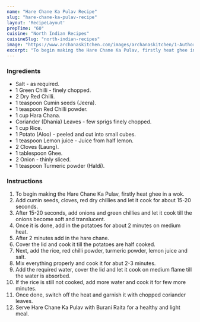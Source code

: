 ---
name: "Hare Chane Ka Pulav Recipe"
slug: "hare-chane-ka-pulav-recipe"
layout: 'RecipeLayout'
prepTime: "60"
cuisine: "North Indian Recipes"
cuisineSlug: "north-indian-recipes"
image: "https://www.archanaskitchen.com/images/archanaskitchen/1-Author/pooja/hare_chae_ka_pulav_1600.jpg"
excerpt: "To begin making the Hare Chane Ka Pulav, firstly heat ghee in a wok"
---

### Ingredients

- Salt - as required.
- 1 Green Chilli - finely chopped.
- 2 Dry Red Chilli.
- 1 teaspoon Cumin seeds (Jeera).
- 1 teaspoon Red Chilli powder.
- 1 cup Hara Chana.
- Coriander (Dhania) Leaves - few sprigs finely chopped.
- 1 cup Rice.
- 1 Potato (Aloo) - peeled and cut into small cubes.
- 1 teaspoon Lemon juice - Juice from half lemon.
- 2 Cloves (Laung).
- 1 tablespoon Ghee.
- 2 Onion - thinly sliced.
- 1 teaspoon Turmeric powder (Haldi).

### Instructions

1. To begin making the Hare Chane Ka Pulav, firstly heat ghee in a wok.
1. Add cumin seeds, cloves, red dry chillies and let it cook for about 15-20 seconds.
1. After 15-20 seconds, add onions and green chillies and let it cook till the onions become soft and translucent.
1. Once it is done, add in the potatoes for about 2 minutes on medium heat.
1. After 2 minutes add in the hare chane.
1. Cover the lid and cook it till the potatoes are half cooked.
1. Next, add the rice, red chilli powder, turmeric powder, lemon juice and salt.
1. Mix everything properly and cook it for abut 2-3 minutes.
1. Add the required water, cover the lid and let it cook on medium flame till the water is absorbed.
1. If the rice is still not cooked, add more water and cook it for few more minutes.
1. Once done, switch off the heat and garnish it with chopped coriander leaves.
1. Serve Hare Chane Ka Pulav with Burani Raita for a healthy and light meal.
